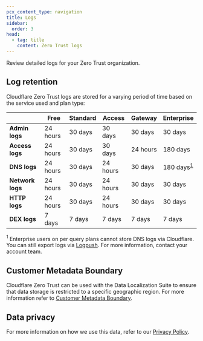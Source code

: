 ```yaml
---
pcx_content_type: navigation
title: Logs
sidebar:
  order: 3
head:
  - tag: title
    content: Zero Trust logs
---
```



Review detailed logs for your Zero Trust organization.

<DirectoryListing />

## Log retention

Cloudflare Zero Trust logs are stored for a varying period of time based on the service used and plan type:

| | Free | Standard | Access | Gateway | Enterprise |
| ----| ------ | ------ | ------ | ------ | -------- |
| **Admin logs** | 24 hours | 30 days | 30 days | 30 days | 30 days | 180 days |
| **Access logs** | 24 hours | 30 days | 30 days | 24 hours | 180 days |
| **DNS logs** | 24 hours | 30 days | 24 hours | 30 days | 180 days<sup><a href="#footnote-1">1</a></sup> |
| **Network logs** | 24 hours | 30 days | 24 hours | 30 days | 30 days |
| **HTTP logs** | 24 hours | 30 days | 24 hours | 30 days | 30 days |
| **DEX logs** | 7 days | 7 days | 7 days | 7 days | 7 days |

<a name="footnote-1"><sup>1</sup></a> Enterprise users on per query plans cannot store DNS logs via Cloudflare.
You can still export logs via [Logpush](/cloudflare-one/insights/logs/logpush/).
For more information, contact your account team.

## Customer Metadata Boundary

Cloudflare Zero Trust can be used with the Data Localization Suite to ensure that data storage is restricted to a specific geographic region. For more information refer to [Customer Metadata Boundary](/data-localization/metadata-boundary/).

## Data privacy

For more information on how we use this data, refer to our [Privacy Policy](https://www.cloudflare.com/application/privacypolicy/).
